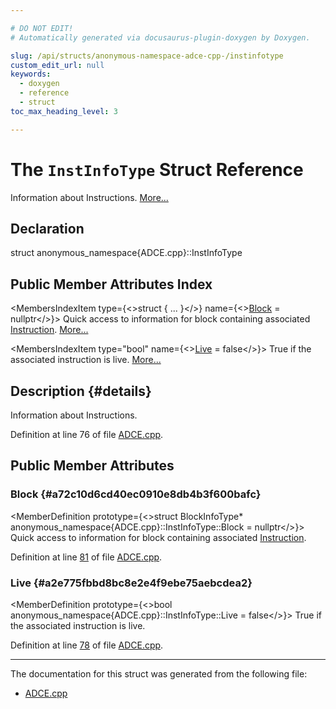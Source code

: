 ```yaml
---

# DO NOT EDIT!
# Automatically generated via docusaurus-plugin-doxygen by Doxygen.

slug: /api/structs/anonymous-namespace-adce-cpp-/instinfotype
custom_edit_url: null
keywords:
  - doxygen
  - reference
  - struct
toc_max_heading_level: 3

---
```





# The `InstInfoType` Struct Reference

<DoxygenPage pluginConfig={pluginConfig}>

Information about Instructions. <a href="#details">More...</a>

## Declaration

<CodeBlock>struct anonymous_namespace{ADCE.cpp}::InstInfoType</CodeBlock>

## Public Member Attributes Index

<MembersIndex>

<MembersIndexItem
  type={<>struct &#123; ... &#125;</>}
  name={<><a href="#a72c10d6cd40ec0910e8db4b3f600bafc">Block</a> = nullptr</>}>
Quick access to information for block containing associated <a href="/docs/api/classes/llvm/instruction">Instruction</a>. <a href="#a72c10d6cd40ec0910e8db4b3f600bafc">More...</a>
</MembersIndexItem>

<MembersIndexItem
  type="bool"
  name={<><a href="#a2e775fbbd8bc8e2e4f9ebe75aebcdea2">Live</a> = false</>}>
True if the associated instruction is live. <a href="#a2e775fbbd8bc8e2e4f9ebe75aebcdea2">More...</a>
</MembersIndexItem>

</MembersIndex>

## Description {#details}

Information about Instructions.

Definition at line 76 of file <a href="/docs/api/files/lib/lib/transforms/lib/transforms/scalar/adce-cpp">ADCE.cpp</a>.

<SectionDefinition>

## Public Member Attributes

### Block {#a72c10d6cd40ec0910e8db4b3f600bafc}

<MemberDefinition
  prototype={<>struct BlockInfoType&#42; anonymous&#95;namespace&#123;ADCE.cpp&#125;::InstInfoType::Block = nullptr</>}>
Quick access to information for block containing associated <a href="/docs/api/classes/llvm/instruction">Instruction</a>.

Definition at line <a href="/docs/api/files/lib/lib/transforms/lib/transforms/scalar/adce-cpp/#l00081">81</a> of file <a href="/docs/api/files/lib/lib/transforms/lib/transforms/scalar/adce-cpp">ADCE.cpp</a>.
</MemberDefinition>

### Live {#a2e775fbbd8bc8e2e4f9ebe75aebcdea2}

<MemberDefinition
  prototype={<>bool anonymous&#95;namespace&#123;ADCE.cpp&#125;::InstInfoType::Live = false</>}>
True if the associated instruction is live.

Definition at line <a href="/docs/api/files/lib/lib/transforms/lib/transforms/scalar/adce-cpp/#l00078">78</a> of file <a href="/docs/api/files/lib/lib/transforms/lib/transforms/scalar/adce-cpp">ADCE.cpp</a>.
</MemberDefinition>

</SectionDefinition>

<hr/>

The documentation for this struct was generated from the following file:

<ul>
<li><a href="/docs/api/files/lib/lib/transforms/lib/transforms/scalar/adce-cpp">ADCE.cpp</a></li>
</ul>

</DoxygenPage>
